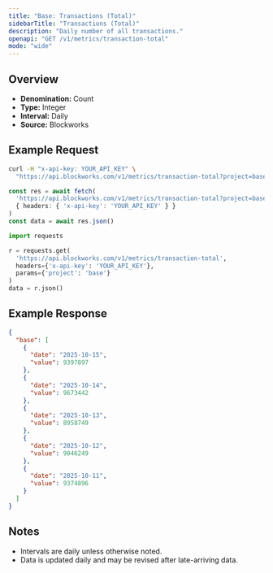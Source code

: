 ```yaml
---
title: "Base: Transactions (Total)"
sidebarTitle: "Transactions (Total)"
description: "Daily number of all transactions."
openapi: "GET /v1/metrics/transaction-total"
mode: "wide"
---
```


## Overview

- **Denomination:** Count
- **Type:** Integer
- **Interval:** Daily
- **Source:** Blockworks

## Example Request

<CodeGroup>

```bash cURL
curl -H "x-api-key: YOUR_API_KEY" \
  "https://api.blockworks.com/v1/metrics/transaction-total?project=base"
```

```typescript TypeScript
const res = await fetch(
  'https://api.blockworks.com/v1/metrics/transaction-total?project=base',
  { headers: { 'x-api-key': 'YOUR_API_KEY' } }
)
const data = await res.json()
```

```python Python
import requests

r = requests.get(
  'https://api.blockworks.com/v1/metrics/transaction-total',
  headers={'x-api-key': 'YOUR_API_KEY'},
  params={'project': 'base'}
)
data = r.json()
```

</CodeGroup>

## Example Response

```json
{
  "base": [
    {
      "date": "2025-10-15",
      "value": 9397897
    },
    {
      "date": "2025-10-14",
      "value": 9673442
    },
    {
      "date": "2025-10-13",
      "value": 8958749
    },
    {
      "date": "2025-10-12",
      "value": 9046249
    },
    {
      "date": "2025-10-11",
      "value": 9374896
    }
  ]
}
```

## Notes
- Intervals are daily unless otherwise noted.
- Data is updated daily and may be revised after late-arriving data.